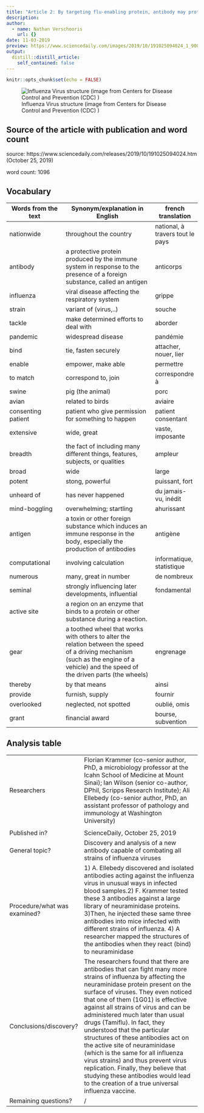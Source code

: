 ```yaml
---
title: "Article 2: By targeting flu-enabling protein, antibody may protect against wide-ranging strains"
description: 
author:
  - name: Nathan Verschooris
    url: {}
date: 11-03-2019
preview: https://www.sciencedaily.com/images/2019/10/191025094024_1_900x600.jpg
output:
  distill::distill_article:
    self_contained: false
---
```


```r
knitr::opts_chunk$set(echo = FALSE)
```
![Influenza Virus structure (image from Centers for Disease Control and Prevention (CDC)  )](https://www.cdc.gov/flu/images/h1n1/3D_Influenza_blue_key_pieslice_lrg.jpg)

## Source of the article with publication and word count

source: https://www.sciencedaily.com/releases/2019/10/191025094024.htm (October 25, 2019)

word count: 1096

## Vocabulary 

| Words from the text | Synonym/explanation in English | french translation |
| ------------------- | ------------------------------ | ---------------|
|nationwide|throughout the country|national, à travers tout le pays|
|antibody| a protective protein produced by the immune system in response to the presence of a foreign substance, called an antigen|anticorps|
|influenza| viral disease affecting the respiratory system | grippe|
|strain|variant of (virus,..)|souche|
|tackle|make determined efforts to deal with |aborder|
|pandemic|widespread disease|pandémie|
|bind|tie, fasten securely|attacher, nouer, lier|
|enable|empower, make able |permettre|
|to match|correspond to, join|correspondre à|
|swine|pig (the animal)|porc|
|avian|related to birds|aviaire|
|consenting patient|patient who give permission for something to happen|patient consentant|
|extensive|wide, great|vaste, imposante|
|breadth|the fact of including many different things, features, subjects, or qualities|ampleur|
|broad|wide|large|
|potent|stong, powerful|puissant, fort|
|unheard of|has never happened|du jamais-vu, inédit|
|mind-boggling|overwhelming; startling|ahurissant|
|antigen|a toxin or other foreign substance which induces an immune response in the body, especially the production of antibodies|antigène|
|computational|involving calculation|informatique, statistique|
|numerous|many, great in number|de nombreux|
|seminal|strongly influencing later developments, influential|fondamental|
|active site|a region on an enzyme that binds to a protein or other substance during a reaction.||
|gear|a toothed wheel that works with others to alter the relation between the speed of a driving mechanism (such as the engine of a vehicle) and the speed of the driven parts (the wheels)|engrenage|
|thereby|by that means|ainsi|
|provide|furnish, supply|fournir|
|overlooked|neglected, not spotted|oublié, omis|
|grant|financial award|bourse, subvention|

## Analysis table 

|                              |                                                                     |
| ---------------------------- | ------------------------------------------------------------------- |
| Researchers                  | Florian Krammer (co-senior author, PhD, a microbiology professor at the Icahn School of Medicine at Mount Sinai); Ian Wilson (senior co-author, DPhil, Scripps Research Institute); Ali Ellebedy (co-senior author, PhD, an assistant professor of pathology and immunology at Washington University)
|
| Published in?                | ScienceDaily, October 25, 2019                                                     |
| General topic?               | Discovery and analysis of a new antibody capable of combating all strains of influenza viruses  |
| Procedure/what was examined? | 1) A. Ellebedy discovered and isolated antibodies acting against the influenza virus in unusual ways in infected blood samples.2) F. Krammer tested these 3 antibodies against a large library of neuraminidase proteins. 3)Then, he injected these same three antibodies into mice infected with different strains of influenza. 4) A researcher mapped the structures of the antibodies when they react (bind) to neuraminidase |
| Conclusions/discovery?       | The researchers found that there are antibodies that can fight many more strains of influenza by affecting the neuraminidase protein present on the surface of viruses. They even noticed that one of them (1G01) is effective against all strains of virus and can be administered much later than usual drugs (Tamiflu). In fact, they understood that the particular structures of these antibodies act on the active site of neuraminidase (which is the same for all influenza virus strains) and thus prevent virus replication. Finally, they believe that studying these antibodies would lead to the creation of a true universal influenza vaccine.|
| Remaining questions?         | / |
















